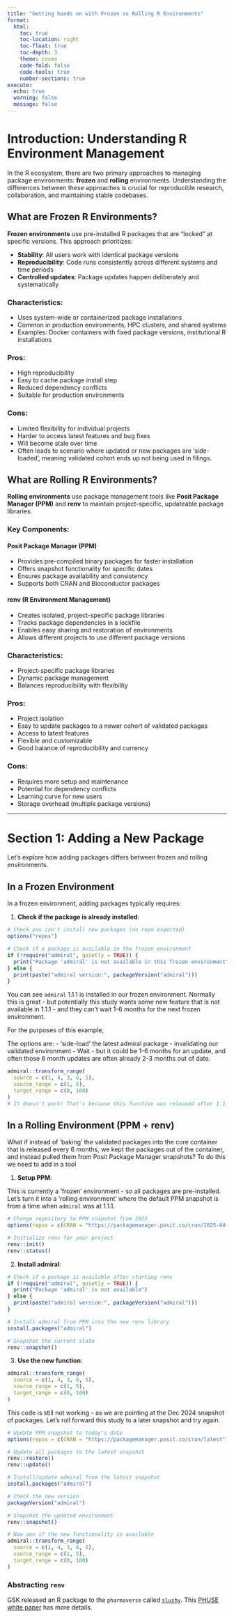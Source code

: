 ```yaml
---
title: "Getting hands on with Frozen vs Rolling R Environments"
format:
  html:
    toc: true
    toc-location: right
    toc-float: true
    toc-depth: 3
    theme: cosmo
    code-fold: false
    code-tools: true
    number-sections: true
execute:
  echo: true
  warning: false
  message: false
---
```


# Introduction: Understanding R Environment Management

In the R ecosystem, there are two primary approaches to managing package environments: **frozen** and **rolling** environments. Understanding the differences between these approaches is crucial for reproducible research, collaboration, and maintaining stable codebases.

## What are Frozen R Environments?

**Frozen environments** use pre-installed R packages that are "locked" at specific versions. This approach prioritizes:

- **Stability**: All users work with identical package versions
- **Reproducibility**: Code runs consistently across different systems and time periods
- **Controlled updates**: Package updates happen deliberately and systematically

### Characteristics:

- Uses system-wide or containerized package installations
- Common in production environments, HPC clusters, and shared systems
- Examples: Docker containers with fixed package versions, institutional R installations

### Pros:
- High reproducibility
- Easy to cache package install step
- Reduced dependency conflicts
- Suitable for production environments

### Cons:
- Limited flexibility for individual projects
- Harder to access latest features and bug fixes
- Will become stale over time
- Often leads to scenario where updated or new packages are 'side-loaded', meaning validated cohort ends up not being used in filings.

## What are Rolling R Environments?

**Rolling environments** use package management tools like **Posit Package Manager (PPM)** and **renv** to maintain project-specific, updateable package libraries.

### Key Components:

#### Posit Package Manager (PPM)
- Provides pre-compiled binary packages for faster installation
- Offers snapshot functionality for specific dates
- Ensures package availability and consistency
- Supports both CRAN and Bioconductor packages

#### renv (R Environment Management)
- Creates isolated, project-specific package libraries
- Tracks package dependencies in a lockfile
- Enables easy sharing and restoration of environments
- Allows different projects to use different package versions

### Characteristics:
- Project-specific package libraries
- Dynamic package management
- Balances reproducibility with flexibility

### Pros:
- Project isolation
- Easy to update packages to a newer cohort of validated packages
- Access to latest features
- Flexible and customizable
- Good balance of reproducibility and currency

### Cons:
- Requires more setup and maintenance
- Potential for dependency conflicts
- Learning curve for new users
- Storage overhead (multiple package versions)

---

# Section 1: Adding a New Package

Let's explore how adding packages differs between frozen and rolling environments.

## In a Frozen Environment

In a frozen environment, adding packages typically requires:

1. **Check if the package is already installed**:
```r
# Check you can't install new packages (no repo expected)
options("repos")

# Check if a package is available in the frozen environment
if (!require("admiral", quietly = TRUE)) {
  print("Package 'admiral' is not available in this frozen environment")
} else {
  print(paste("admiral version:", packageVersion("admiral")))
}
```

You can see `admiral` 1.1.1 is installed in our frozen environment. Normally this is great - but potentially this study wants some new feature that is not available in 1.1.1 - and they can't wait 1-6 months for the next frozen environment. 

For the purposes of this example, 

The options are:
- 'side-load' the latest admiral package - invalidating our validated environment
- Wait - but it could be 1-6 months for an update, and often those 6 month updates are often already 2-3 months out of date. 

```r
admiral::transform_range(
  source = c(1, 4, 3, 6, 5),
  source_range = c(1, 5),
  target_range = c(0, 100)
)
# It doesn't work! That's because this function was released after 1.1.1
```

## In a Rolling Environment (PPM + renv)

What if instead of 'baking' the validated packages into the core container that is released every 6 months, we kept the packages out of the container, and instead pulled them from Posit Package Manager snapshots? To do this we need to add in a tool 

1. **Setup PPM**:

This is currently a 'frozen' environment - so all packages are pre-installed. Let's turn it into a 'rolling environment' where the default PPM snapshot is from a time when `admiral` was at 1.1.1.

```r
# Change repository to PPM snapshot from 2025
options(repos = c(CRAN = "https://packagemanager.posit.co/cran/2025-04-20"))

# Initialize renv for your project
renv::init()
renv::status()
```

2. **Install admiral**:
```r
# Check if a package is available after starting renv
if (!require("admiral", quietly = TRUE)) {
  print("Package 'admiral' is not available")
} else {
  print(paste("admiral version:", packageVersion("admiral")))
}

# Install admiral from PPM into the new renv library
install.packages("admiral")

# Snapshot the current state
renv::snapshot()
```

3. **Use the new function**:
```r
admiral::transform_range(
  source = c(1, 4, 3, 6, 5),
  source_range = c(1, 5),
  target_range = c(0, 100)
)
```

This code is still not working - as we are pointing at the Dec 2024 snapshot of packages. Let's roll forward this study to a later snapshot and try again.

```r
# Update PPM snapshot to today's date
options(repos = c(CRAN = "https://packagemanager.posit.co/cran/latest"))

# Update all packages to the latest snapshot
renv::restore()
renv::update()

# Install/update admiral from the latest snapshot
install.packages("admiral")

# Check the new version
packageVersion("admiral")

# Snapshot the updated environment
renv::snapshot()

# Now see if the new functionality is available
admiral::transform_range(
  source = c(1, 4, 3, 6, 5),
  source_range = c(1, 5),
  target_range = c(0, 100)
)
```

### Abstracting `renv`

GSK released an R package to the `pharmaverse` called [`slushy`](https://github.com/GSK-Biostatistics/slushy). This [PHUSE white paper](https://www.lexjansen.com/phuse-us/2025/os/PAP_OS12.pdf) has more details.
